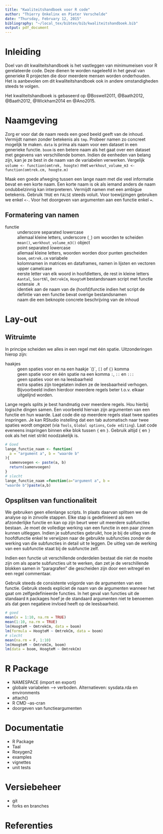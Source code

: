 ```yaml
---
title: "Kwaliteitshandboek voor R code"
author: "Thierry Onkelinx en Pieter Verschelde"
date: "Thursday, February 12, 2015"
bibliography: "~/local_tex/bibtex/bib/kwaliteitshandboek.bib"
output: pdf_document
---
```


# Inleiding

Doel van dit kwaliteitshandboek is het vastleggen van minimumeisen voor R gerelateerde code. Deze dienen te worden nageleefd in het geval van generieke R projecten die door meerdere mensen worden onderhouden. Het is aanbevolen om dit kwaliteitshandboek ook in andere omstandigheden steeds te volgen.

Het kwaliteitshandboek is gebaseerd op @Boswell2011, @Baath2012, @Baath2012, @Wickham2014 en @Ano2015.

# Naamgeving

Zorg er voor dat de naam reeds een goed beeld geeft van de inhoud. Vermijdt namen zonder betekenis als `tmp`. Probeer namen zo concreet mogelijk te maken. `data` is prima als naam voor een dataset in een generieke functie. `boom` is een betere naam als het gaat over een dataset met gegevens van verschillende bomen. Indien de eenheden van belang zijn, kan je ze best in de naam van de variabelen verwerken. Vergelijk `volume <- function(omtrek, hoogte)` met `werkhout_volume_m3 <- function(omtrek.cm, hoogte.m)`

Maak een goede afweging tussen een lange naam met die veel informatie bevat en een korte naam. Een korte naam is ok als iemand anders de naam ondubbelzinnig kan interpreteren. Vermijdt namen met een ambigue betekenis. Gebruik `TRUE` en `FALSE` steeds voluit. Voor toewijzingen gebruiken we enkel `<-`. Voor het doorgeven van argumenten aan een functie enkel `=`.

## Formatering van namen

functie
  ~ underscore separated lowercase
  ~ allemaal kleine letters, underscore (`_`) om woorden te scheiden
  ~ `mean()`, `werkhout_volume_m3()`
object
  ~ point separated lowercase
  ~ allemaal kleine letters, woorden worden door punten gescheiden
  ~ `boom`, `omtrek.cm`
variabele
  ~ kolomnamen in matrices en dataframes, namen in lijsten en vectoren
  ~ upper camelcase
  ~ eerste letter van elk woord in hoofdletters, de rest in kleine letters
  ~ `Aantal`, `SoortNl`, `OmtrekCm`, `HoogteM`
bestandsnaam script met functie
  ~ extensie `.R`
  ~ identiek aan de naam van de (hoofd)functie indien het script de defintie van een functie bevat
overige bestandsnamen
  ~ naam die een beknopte concrete beschrijving van de inhoud

# Lay-out

## Witruimte

In principe scheiden we alles in een regel met één spatie. Uitzonderingen hierop zijn:

haakjes
  ~ geen spaties voor en na een haakje ´()´, `[]` of `{}`
komma
  ~ geen spatie voor en één spatie na een komma
`:`, `::` en `:::`
  ~ geen spaties voor en na
leesbaarheid
  ~ extra spaties zijn toegelaten indien ze de leesbaarheid verhogen. Bijvoorbeeld indien hierdoor meerdere regels beter t.o.v. elkaar uitgelijnd worden.

Lange regels splits je best handmatig over meerdere regels. Hou hierbij logische dingen samen. Een voorbeeld hiervan zijn argumenten van een functie en hun waarde. Laat code die op meerdere regels staat twee spaties inspringen. Je kan RStudio instelling dat een tab automatisch naar twee spaties wordt omgezet (via `Tools`, `Global options`, `Code editing`). Laat code eveneens inspringen binnen elke blok tussen `{` en `}`. Gebruik altijd `{` en `}` ook als het niet strikt noodzakelijk is.

```r
# Goed
lange_functie_naam <- function(
  a = "argument a", b = "waarde b"
){
  samenvoegen <- paste(a, b)
  return(samenvoegen)
}
# slecht
lange_functie_naam =function(a="argument a", b = 
"waarde b")paste(a,b)
```

## Opsplitsen van functionaliteit

We gebruiken geen ellenlange scripts. In plaats daarvan splitsen we de analyse op in zinvolle stappen. Elke stap is gedefinieerd als een afzonderlijke functie en kan op zijn beurt weer uit meerdere subfuncties bestaan. Je moet de volledige werking van een functie in een paar zinnen kunnen uitleggen.  Indien je subfuncties gebruikt, hoe je bij de uitleg van de hoofdfunctie enkel te verwijzen naar de gebruikte subfuncties zonder de werking van die subfuncties in detail uit te leggen. De uitleg van de werking van een subfunctie staat bij de subfunctie zelf.

Indien een functie uit verschillende onderdelen bestaat die niet de moeite zijn om als aparte subfuncties uit te werken, dan zet je de verschillende blokken samen in "paragrafen" die gescheiden zijn door een witregel en een regel commentaar.

Gebruik steeds de consistente volgorde van de argumenten van een functie. Gebruik steeds expliciet de naam van de argumenten wanneer het gaat om zelfgedefinieerde functies. In het geval van functies uit de standaard `R` packages hoef je de standaard argumenten niet te benoemen als dat geen negatieve invloed heeft op de leesbaarheid.

```r
# goed
mean(x = 1:10, na.rm = TRUE)
mean(1:10, na.rm = TRUE)
lm(HoogteM ~ OmtrekCm, data = boom)
lm(formula = HoogteM ~ OmtrekCm, data = boom)
# slecht
mean(na.rm = F, 1:10)
lm(HoogteM ~ OmtrekCm, boom)
lm(data = boom, HoogteM ~ OmtrekCm)
```


# R Package

- NAMESPACE (import en export)
- globale variabelen --> verboden. Alternatieven: sysdata.rda en environments
- attach()
- R CMD --as-cran
- doorgeven van functieargumenten

# Documentatie

- R Package
- Taal
- Roxygen2
- examples
- vignettes
- unit tests

# Versiebeheer

- git
- forks en branches

# Referenties